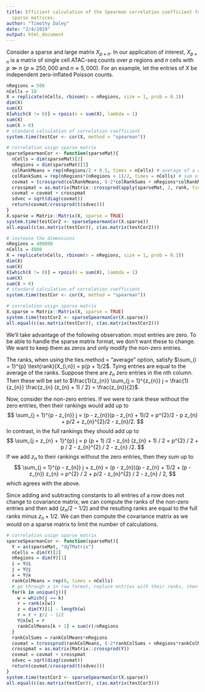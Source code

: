 ```yaml
---
title: Efficient calculation of the Spearman correlation coefficient for large and
  sparse matrices.
author: "Timothy Daley"
date: "2/4/2019"
output: html_document
---
```


Consider a sparse and large matrix $X_{p \times n}$.  In our application of interest, $X_{p \times n}$ is a matrix of single cell ATAC-seq counts over $p$ regions and $n$ cells with $p \gg n$ ($p \approx 250,000$ and $n \approx 5,000$).  For an example, let the entries of $X$ be independent zero-inflated Poisson counts.

```r
nRegions = 500
nCells = 10
X = replicate(nCells, rbinom(n = nRegions, size = 1, prob = 0.1))
dim(X)
sum(X)
X[which(X != 0)] = rpois(n = sum(X), lambda = 1)
sum(X)
sum(X > 0)
# standard calculation of correlation coefficient
system.time(testCor <- cor(X, method = "spearman"))

# correlation usign sparse matrix
sparseSpearmanCor <- function(sparseMat){
  nCells = dim(sparseMat)[2]
  nRegions = dim(sparseMat)[1]
  colRankMeans = rep(nRegions/2 + 0.5, times = nCells) # average of a ranked vector
  colRankSums = rep(nRegions*(nRegions + 1)/2, times = nCells) # sum of ranks
  covmat = tcrossprod(colRankMeans, (-2*colRankSums + nRegions*colRankMeans))
  crosspmat = as.matrix(Matrix::crossprod(apply(sparseMat, 2, rank, ties.method = "average")))
  covmat = covmat + crosspmat
  sdvec = sqrt(diag(covmat))
  return(covmat/crossprod(t(sdvec)))
}
X.sparse = Matrix::Matrix(X, sparse = TRUE)
system.time(testCor2 <- sparseSpearmanCor(X.sparse))
all.equal(c(as.matrix(testCor)), c(as.matrix(testCor2)))
```

```r
# increase the dimensions
nRegions = 400000
nCells = 4000
X = replicate(nCells, rbinom(n = nRegions, size = 1, prob = 0.1))
dim(X)
sum(X)
X[which(X != 0)] = rpois(n = sum(X), lambda = 1)
sum(X)
sum(X > 0)
# standard calculation of correlation coefficient
system.time(testCor <- cor(X, method = "spearman"))

# correlation usign sparse matrix
X.sparse = Matrix::Matrix(X, sparse = TRUE)
system.time(testCor2 <- sparseSpearmanCor(X.sparse))
all.equal(c(as.matrix(testCor)), c(as.matrix(testCor2)))
```

We'll take advantage of the following observation: most entries are zero.  To be able to handle the sparse matrix format, we don't want these to change. We want to keep them as zeros and only modify the non-zero entries. 

The ranks, when using the ties.method = "average" option, satisfy $\sum_{i = 1}^{p} \text{rank}(X_{i,n}) = p(p + 1)/2$.  Tying entries are equal to the average of the ranks.  Suppose there are $z_{n}$ zero entries in the $n$th column.  Then these will be set to $\frac{1}{z_{n}} \sum_{j = 1}^{z_{n}} j  = \frac{1}{z_{n}} \frac{z_{n} (z_{n} + 1) / 2} = \frac{z_{n}}{2}$.  

Now, consider the non-zero entries.  If we were to rank these without the zero entries, then their rankings would add up to 
$$
\sum_{j = 1}^{p - z_{n}} j = (p - z_{n})(p - z_{n} + 1)/2 = p^{2}/2 - p z_{n} + p/2 + z_{n}^{2}/2 - z_{n}/2.
$$
In contrast, in the full rankings they should add up to 
$$
\sum_{j = z_{n} + 1}^{p} j = p (p + 1) /2 - z_{n} (z_{n} + 1) / 2 = p^{2} / 2 + p / 2 - z_{n}^{2} / 2 - z_{n} /2.
$$
If we add $z_{n}$ to their rankings without the zero entries, then they sum up to
$$
\sum_{j = 1}^{p - z_{n}} j + z_{n} =  (p - z_{n})(p - z_{n} + 1)/2 + (p - z_{n}) z_{n} = p^{2} / 2 + p/2 - z_{n}^{2} / 2 - z_{n} / 2,
$$
which agrees with the above.  

Since adding and subtracting constants to all entries of a row does not change to covariance matrix,  we can compute the ranks of the non-zero entries and then add $(z_{n}/2 - 1/2)$ and the resulting ranks are equal to the full ranks minus $z_{n} + 1/2$.  We can then compute the covariance matrix as we would on a sparse matrix to limit the number of calculations.

```r
# correlation usign sparse matrix
sparseSpearmanCor <- function(sparseMat){
  Y = as(sparseMat, "dgTMatrix")
  nCells = dim(Y)[2]
  nRegions = dim(Y)[1]
  i = Y@i
  j = Y@j
  x = Y@x
  rankColMeans = rep(0, times = nCells)
  # go through x in row format, replace entries with their ranks, then add #zeros/2 -1/2
  for(k in unique(j)){
    w = which(j == k)
    r = rank(x[w])
    z = dim(Y)[1] - length(w)
    r = r + z/2 - 1/2
    Y@x[w] = r
    rankColMeans[k + 1] = sum(r)/nRegions
  }
  rankColSums = rankColMeans*nRegions
  covmat = tcrossprod(rankColMeans, (-2*rankColSums + nRegions*rankColMeans))
  crosspmat = as.matrix(Matrix::crossprod(Y))
  covmat = covmat + crosspmat
  sdvec = sqrt(diag(covmat))
  return(covmat/crossprod(t(sdvec)))
}
system.time(testCor3 <- sparseSpearmanCor(X.sparse))
all.equal(c(as.matrix(testCor)), c(as.matrix(testCor3)))
```